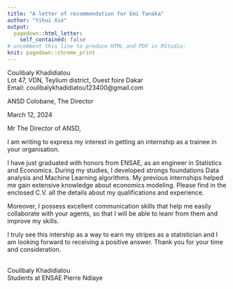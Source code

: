 ---
title: "A letter of recommendation for Emi Tanaka"
author: "Yihui Xie"
output:
  pagedown::html_letter:
    self_contained: false
# uncomment this line to produce HTML and PDF in RStudio:
knit: pagedown::chrome_print
---

::: from
Coulibaly Khadidiatou\
Lot 47, VDN, Teylium district, Ouest foire Dakar\
Email: coulibalykhadidiatou123400\@gmail.com
:::

ANSD Colobane, The Director\

::: date
March 12, 2024
:::

Mr The Director of ANSD,

I am writing to express my interest in getting an internship as a trainee in your organisation.

I have just graduated with honors from ENSAE, as an engineer in Statistics and Economics. During my studies, I developed strongs foundations Data analysis and Machine Learning algorithms. My previous internships helped me gain extensive knowledge about economics modeling. Please find in the enclosed C.V. all the details about my qualifications and experience.

Moreover, I possess excellent communication skills that help me easily collaborate with your agents, so that I will be able to leanr from them and improve my skills.

I truly see this intership as a way to earn my stripes as a statistician and I am looking forward to receiving a positive answer. Thank you for your time and consideration.

\
Coulibaly Khadidiatou\
Students at ENSAE Pierre Ndiaye
